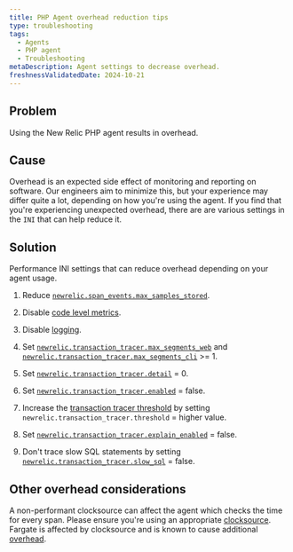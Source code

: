 ```yaml
---
title: PHP Agent overhead reduction tips
type: troubleshooting
tags:
  - Agents
  - PHP agent
  - Troubleshooting
metaDescription: Agent settings to decrease overhead.
freshnessValidatedDate: 2024-10-21
---
```


## Problem

Using the New Relic PHP agent results in overhead.

## Cause

Overhead is an expected side effect of monitoring and reporting on software. Our engineers aim to minimize this, but your experience may differ quite a lot, depending on how you're using the agent. If you find that you're experiencing unexpected overhead, there are are various settings in the `INI` that can help reduce it.

## Solution
Performance INI settings that can reduce overhead depending on your agent usage.

1. Reduce [`newrelic.span_events.max_samples_stored`](/docs/apm/agents/php-agent/configuration/php-agent-configuration/#inivar-span-events-max-samples-stored).

2. Disable [code level metrics](/docs/apm/agents/php-agent/configuration/php-agent-configuration/#inivar-code-level-metrics).

3. Disable [logging](/docs/apm/agents/php-agent/configuration/php-agent-configuration/#log-forwarding).

4. Set [`newrelic.transaction_tracer.max_segments_web`](/docs/apm/agents/php-agent/configuration/php-agent-configuration/#inivar-tt-maxsegweb) and [`newrelic.transaction_tracer.max_segments_cli`](/docs/apm/agents/php-agent/configuration/php-agent-configuration/#inivar-tt-maxsegcli) >= 1.

5. Set [`newrelic.transaction_tracer.detail`](/docs/apm/agents/php-agent/configuration/php-agent-configuration/#inivar-tt-detail) = 0.

6. Set [`newrelic.transaction_tracer.enabled`](/docs/agents/php-agent/configuration/php-agent-configuration#inivar-tt-enabled) = false.

7. Increase the [transaction tracer threshold](/docs/agents/php-agent/configuration/php-agent-configuration#inivar-tt-threshold) by setting `newrelic.transaction_tracer.threshold` = higher value.

8. Set [`newrelic.transaction_tracer.explain_enabled`](/docs/agents/php-agent/configuration/php-agent-configuration#inivar-tt-explain-enabled) = false.

9. Don't trace slow SQL statements by setting [`newrelic.transaction_tracer.slow_sql`](/docs/agents/php-agent/configuration/php-agent-configuration#inivar-tt-slowsql) = false.


## Other overhead considerations
A non-performant clocksource can affect the agent which checks the time for every span. Please ensure you're using an appropriate [clocksource](https://forum.newrelic.com/s/hubtopic/aAX8W0000008a7rWAA/relic-solution-php-agent-cpu-overhead-tips).
Fargate is affected by clocksource and is known to cause additional [overhead](/docs/apm/agents/php-agent/troubleshooting/fargate-nitro-clock-performance-impact/).
